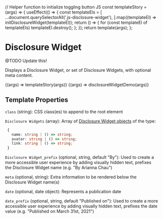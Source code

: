 // Helper function to initialize toggling button JS
const templateStory = (args) => {
  useEffect(() => {
    const templateEls = [
      ...document.querySelectorAll('.js-disclosure-widget'),
    ].map((templateEl) => initDisclosureWidget(templateEl));
    return () => {
      for (const templateEl of templateEls) templateEl.destroy();
    };
  });
  return template(args);
};

<Meta title="Components/Disclosure Widget" />

# Disclosure Widget

@TODO Update this!

Displays a Disclosure Widget, or set of Disclosure Widgets, with optional meta content.

<Canvas>
  <Story
    name="Basic usage"
    args={{
      body_content_id: 'example-demo',
    }}
  >
    {(args) => templateStory(args)}
  </Story>
  <Story name="Another">{(args) => disclosureWidgetDemo(args)}</Story>
</Canvas>

## Template Properties

`class` (string): CSS class(es) to append to the root element

`Disclosure Widgets` (array): Array of [Disclosure Widget objects](https://timber.github.io/docs/reference/timber-user/#properties) of the type:

```ts
 {
   name: string | () => string;
   avatar: string | () => string;
   link: string | () => string;
 }
```

`Disclosure Widget_prefix` (optional, string, default "By"): Used to create a more
accessible user experience by adding visually hidden text, prefixes the Disclosure Widget name (e.g. "By Arianna Chau")

`meta` (optional, string): Extra information to be rendered below the Disclosure Widget name(s)

`date` (optional, date object): Represents a publication date

`date_prefix` (optional, string, default "Published on"): Used to create a more
accessible user experience by adding visually hidden text, prefixes the date value (e.g. "Published on March 31st, 2021")
